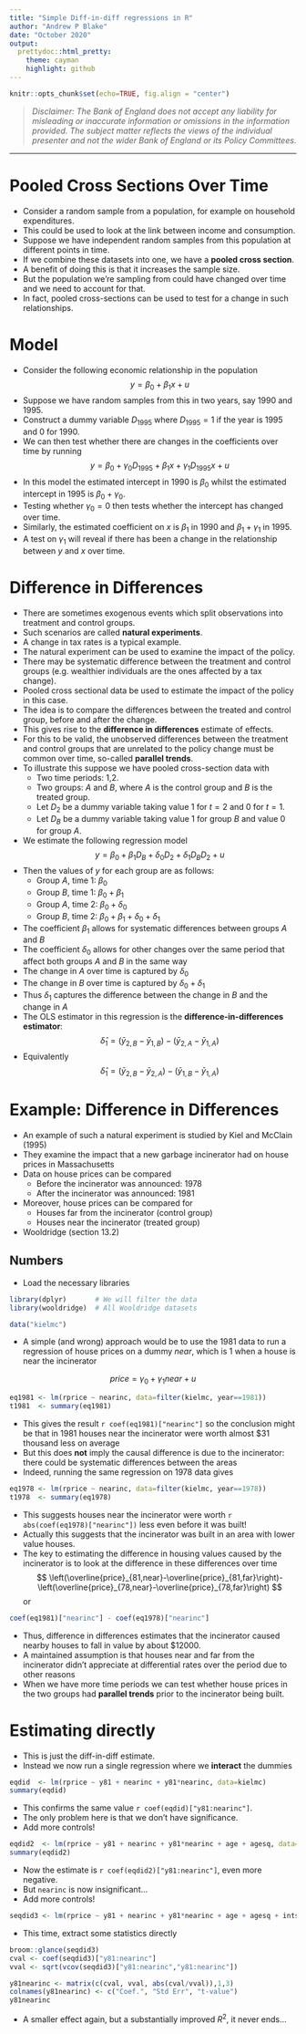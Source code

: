 ---
title: "Simple Diff-in-diff regressions in R"
author: "Andrew P Blake"
date: "October 2020"
output:
  prettydoc::html_pretty:
    theme: cayman
    highlight: github
---

```{r setup, include=FALSE}
knitr::opts_chunk$set(echo=TRUE, fig.align = "center")
```

> _Disclaimer: The Bank of England does not accept any liability for misleading or inaccurate information or omissions in the information provided. The subject matter reflects the views of the individual presenter and not the wider Bank of England or its Policy Committees._

--------

# Pooled Cross Sections Over Time

- Consider a random sample from a population, for example on household expenditures.
- This could be used to look at the link between income and consumption.
- Suppose we have independent random samples from this population at different points in time.
- If we combine these datasets into one, we have a **pooled cross section**.
- A benefit of doing this is that it increases the sample size.
- But the population we're sampling from could have changed over time and we need to account for that.
- In fact, pooled cross-sections can be used to test for a change in such relationships.

# Model

- Consider the following economic relationship in the population
$$
   y = \beta_0 + \beta_1 x + u
$$
- Suppose we have random samples from this in two years, say 1990 and 1995.
- Construct a dummy variable $D_{1995}$ where $D_{1995}=1$ if the year is 1995 and 0 for 1990.
- We can then test whether there are changes in the coefficients over time by running
$$
   y = \beta_0 + \gamma_0 D_{1995} + \beta_1 x + \gamma_1 D_{1995} x + u
$$
- In this model the estimated intercept in 1990 is $\beta_0$ whilst the estimated intercept in 1995 is $\beta_0+\gamma_0$.
- Testing whether $\gamma_0=0$ then tests whether the intercept has changed over time.
- Similarly, the estimated coefficient on $x$ is $\beta_1$ in 1990 and $\beta_1+\gamma_1$ in 1995.
- A test on $\gamma_1$ will reveal if there has been a change in the relationship between $y$ and $x$ over time.

# Difference in Differences

- There are sometimes exogenous events which split observations into treatment and control groups.
- Such scenarios are called **natural experiments**.
- A change in tax rates is a typical example.
- The natural experiment can be used to examine the impact of the policy.
- There may be systematic difference between the treatment and control groups (e.g. wealthier individuals are the ones affected by a tax change).
- Pooled cross sectional data be used to estimate the impact of the policy in this case.
- The idea is to compare the differences between the treated and control group, before and after the change.
- This gives rise to the **difference in differences** estimate of effects.
- For this to be valid, the unobserved differences between the treatment and control groups that are unrelated to the policy change must be common over time, so-called **parallel trends**.
- To illustrate this suppose we have pooled cross-section data with
    - Two time periods: 1,2.
    - Two groups: $A$ and $B$, where $A$ is the control group and $B$ is the treated group.
    - Let $D_2$ be a dummy variable taking value $1$ for $t=2$ and 0 for $t=1$.
    - Let $D_B$ be a dummy variable taking value $1$ for group $B$ and value 0 for group $A$.
- We estimate the following regression model
$$
  y = \beta_0 + \beta_1 D_B + \delta_0 D_2 + \delta_1 D_B D_2 + u
$$
- Then the values of $y$ for each group are as follows:
    - Group $A$, time 1: $\beta_0$
    - Group $B$, time 1: $\beta_0 + \beta_1$ 
    - Group $A$, time 2: $\beta_0 + \delta_0$
    - Group $B$, time 2: $\beta_0 + \beta_1 + \delta_0 + \delta_1$
- The coefficient $\beta_1$ allows for systematic differences between groups $A$ and $B$ 
- The coefficient $\delta_0$ allows for other changes over the same period that affect both groups $A$ and $B$ in the same way
- The change in $A$ over time is captured by $\delta_0$ 
- The change in $B$ over time is captured by $\delta_0+\delta_1$
- Thus $\delta_1$ captures the difference between the change in $B$ and the change in $A$
- The OLS estimator in this regression is the **difference-in-differences estimator**:
$$
\hat{\delta}_1 = (\bar{y}_{2,B}-\bar{y}_{1,B}) - (\bar{y}_{2,A}-\bar{y}_{1,A})
$$
- Equivalently
$$
  \hat{\delta}_1 = (\bar{y}_{2,B}-\bar{y}_{2,A}) - (\bar{y}_{1,B}-\bar{y}_{1,A})
$$

# Example: Difference in Differences

- An example of such a natural experiment is studied by Kiel and McClain (1995)
- They examine the impact that a new garbage incinerator had on house prices in Massachusetts
- Data on house prices can be compared
    - Before the incinerator was announced: $1978$
    - After the incinerator was announced: $1981$
- Moreover, house prices can be compared for
    - Houses far from the incinerator (control group)
    - Houses near the incinerator (treated group)
- Wooldridge (section 13.2)

## Numbers

- Load the necessary libraries
```{r message=FALSE, warning=FALSE, echo=TRUE}
library(dplyr)       # We will filter the data
library(wooldridge)  # All Wooldridge datasets

data("kielmc")
```

- A simple (and wrong) approach would be to use the 1981 data to run a regression of house prices on a dummy $near$, which is 1 when a house is near the incinerator

$$
  price=\gamma_0 + \gamma_1 near + u
$$
```{r message=FALSE, warning=FALSE, echo=TRUE}
eq1981 <- lm(rprice ~ nearinc, data=filter(kielmc, year==1981))
t1981  <- summary(eq1981)
```
- This gives the result `r coef(eq1981)["nearinc"]` so the conclusion might be that in 1981 houses near the incinerator were worth almost $\$31$ thousand less on average  
- But this does **not** imply the causal difference is due to the incinerator: there could be systematic differences between the areas  
- Indeed, running the same regression on 1978 data gives  
```{r message=FALSE, warning=FALSE, echo=TRUE}
eq1978 <- lm(rprice ~ nearinc, data=filter(kielmc, year==1978))
t1978  <- summary(eq1978)
```  
- This suggests houses near the incinerator were worth `r abs(coef(eq1978)["nearinc"])` less even before it was built!  
- Actually this suggests that the incinerator was built in an area with lower value houses.
- The key to estimating the difference in housing values caused by the incinerator is to look at the difference in these differences over time
$$
\left(\overline{price}_{81,near}-\overline{price}_{81,far}\right)-\left(\overline{price}_{78,near}-\overline{price}_{78,far}\right)
$$
or 
```{r message=FALSE, warning=FALSE, echo=TRUE}
coef(eq1981)["nearinc"] - coef(eq1978)["nearinc"]
```
- Thus, difference in differences estimates that the incinerator caused nearby houses to fall in value by about $\$12000$.
- A maintained assumption is that houses near and far from the incinerator didn't appreciate at differential rates over the period due to other reasons  
- When we have more time periods we can test whether house prices in the two groups had **parallel trends** prior to the incinerator being built.
  
# Estimating directly

- This is just the diff-in-diff estimate.
- Instead we now run a single regression where we **interact** the dummies
```{r message=FALSE, warning=FALSE, echo=TRUE}
eqdid  <- lm(rprice ~ y81 + nearinc + y81*nearinc, data=kielmc)
summary(eqdid)
```
- This confirms the same value `r coef(eqdid)["y81:nearinc"]`.
- The only problem here is that we don't have significance.
- Add more controls!
```{r message=FALSE, warning=FALSE, echo=TRUE}
eqdid2  <- lm(rprice ~ y81 + nearinc + y81*nearinc + age + agesq, data=kielmc)
summary(eqdid2)
```
- Now the estimate is `r coef(eqdid2)["y81:nearinc"]`, even more negative.
- But `nearinc` is now insignificant...   
- Add more controls!
```{r message=FALSE, warning=FALSE, echo=TRUE}
seqdid3 <- lm(rprice ~ y81 + nearinc + y81*nearinc + age + agesq + intst + land + area + rooms + baths, data=kielmc)
```
- This time, extract some statistics directly  
```{r echo=TRUE}
broom::glance(seqdid3)
cval <- coef(seqdid3)["y81:nearinc"]
vval <- sqrt(vcov(seqdid3)["y81:nearinc","y81:nearinc"])

y81nearinc <- matrix(c(cval, vval, abs(cval/vval)),1,3)
colnames(y81nearinc) <- c("Coef.", "Std Err", "t-value")
y81nearinc
```
- A smaller effect again, but a substantially improved $R^2$, it never ends...
